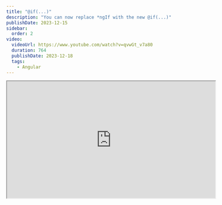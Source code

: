 ```yaml
---
title: "@if(...)"
description: "You can now replace *ngIf with the new @if(...)"
publishDate: 2023-12-15
sidebar:
  order: 2
video:
  videoUrl: https://www.youtube.com/watch?v=qvwGt_v7a80
  duration: 764
  publishDate: 2023-12-18
  tags:    
    - Angular
---
```



<div class="not-content flex">
	<iframe
		class="mx-auto mb-10"
		width="560"
		height="315"
		src="https://www.youtube.com/embed/qvwGt_v7a80?si=ckUwhXxlzagKFqHc"
		title="Angular - new @if control flow syntax - video"
		allow="accelerometer; clipboard-write; encrypted-media; gyroscope; picture-in-picture; web-share"
		allowFullScreen
		loading="lazy"
		referrerPolicy="strict-origin-when-cross-origin"
		aria-label="Angular - new @if control flow syntax - video"
		aria-describedby="iframe-video-description"
	/>
</div>
<span id="iframe-video-description" class="sr-only">
This video explains the new @if control flow syntax in Angular 17, highlighting its advantages over the traditional *ngIf directive, with practical examples and best practices.
</span>

הסינטקס החדש `@if` שניתן להשתמש בו כדי להחליף את `*ngIf` זמין מ-**Angular 17**.
הסינטקס החדש הוא הרבה יותר נקי וקריא, וגם עוצמתי יותר.  
בואו נראה את השינויים:

## `*ngIf` -> `@if`

הדרך הישנה ליצור הצהרת if בטמפלט שלך באנגולר הייתה על ידי שימוש בהוראת ה Directive `*ngIf`.  
הדרך החדשה היא על ידי שימוש בסינטקס `@if`.  
בואו נראה דוגמה:

<div className="mt-5 not-content ltr">
<Sandpack 
	client:load
	customSetup={{ 
		dependencies: { 			
			"@angular/core": "^17.0.0",
			"@angular/platform-browser": "^17.0.0",
			"@angular/platform-browser-dynamic": "^17.0.0",
			"@angular/common": "^17.0.0",
			"@angular/compiler": "^17.0.0"			
		}
	}}
	
	files={{
		"src/app/old-if.component.ts": {
			readOnly: true,
			code: `import { Component, ChangeDetectionStrategy } from '@angular/core';
@Component({
	changeDetection: ChangeDetectionStrategy.OnPush,
	selector: 'old-if',
	standalone: true,
	imports: [CommonModule],
	template: \`
		<h1>Old way - *ngIf</h1>
		<h3>Simple</h3>
		<div *ngIf="num === 1">
			<span>num is 1</span>
		</div>
		<h3>with else</h3>
		<div *ngIf="num === 2; else elseBlock">
			<span>num is 1</span>
		</div>
		<ng-template #elseBlock>
			<span>num is not 1</span>
		</ng-template>		
	\`,
})
export class OldIfComponent {
	num = 1;
}
`
		},
		"src/app/new-if.component.ts": {
			readOnly: true,
			code: `import { Component, ChangeDetectionStrategy } from '@angular/core';
@Component({
	changeDetection: ChangeDetectionStrategy.OnPush,
	selector: 'new-if',
	standalone: true,
	imports: [CommonModule],
	template: \`
		<h1>new way - &#64;ngIf</h1>
		<h3>Simple</h3>
		
		@if(num === 1) {
			<span>num is 1</span>
		}
		
		<h3>with else</h3>
		
		@if(num === 2) {
			<span>num is 1</span>
		}
		@else {
			<span>num is not 2</span>
		}
		
		<h3>with else if</h3>
		@if(num === 2) {
			<span>num is 1</span>
		}
		@else if(num === 3) {
			<span>num is not 2</span>
		}
		@else {
			<span>num is not 2 or 3</span>
		}
		
		<h3>Grabbing the $implicit</h3>
		@if(num; as num1) {
			<span>num is {{num1}}</span>
		}
		
	\`,
})
export class NewIfComponent {
	num = 1;
}
`
		},
		"src/app/app.component.ts": {
			hidden: true,
			readOnly: true,
			code: `import { Component, ChangeDetectionStrategy } from '@angular/core';
@Component({
  changeDetection: ChangeDetectionStrategy.OnPush,
  selector: 'app-root',
  standalone: true,
  imports: [OldIfComponent, NewIfComponent],
  template: \`
    <h1>*ngIf -> &#64;if</h1>
		<old-if></old-if>
		<new-if></new-if>
  \`,
})
export class AppComponent {	
}`
		},		
		"src/main.ts": {
			hidden: true,
			readOnly: true,
			code: `import '@angular/compiler';

bootstrapApplication(AppComponent)
  .catch((err) => console.error(err));
`
		}	
	}}
	
	template="angular" 
/>
</div>

נשים לב לכמה נקודות:

- הסינטקס `@if` הוא הרבה יותר נקי וקריא.
- המקרה של `else` הוא הרבה יותר קל לכתיבה בסינטקס החדש.
- ניתן להשתמש ב-`@else if` שלא ניתן בסינטקס הישן.

## Playground

ניתן להתאמן על הסינטקס החדש `@if` ולכתוב קוד בחלון למטה:

<div className="mt-5 not-content ltr">
<Sandpack 
	client:load
	customSetup={{ 
		dependencies: { 			
			"@angular/core": "^17.0.0",
			"@angular/platform-browser": "^17.0.0",
			"@angular/platform-browser-dynamic": "^17.0.0",
			"@angular/common": "^17.0.0",
			"@angular/compiler": "^17.0.0"			
		}
	}}
	
	files={{		
		"src/app/app.component.ts": {						
			code: `import { Component, ChangeDetectionStrategy } from '@angular/core';

@Component({
  changeDetection: ChangeDetectionStrategy.OnPush,
  selector: 'app-root',
  standalone: true,
  imports: [CommonModule],
  template: \`
    <h1>Practice &#64;if</h1>		
  \`,
})
export class AppComponent {	
}`
		},		
		"src/main.ts": {
			hidden: true,
			readOnly: true,
			code: `import '@angular/compiler';

bootstrapApplication(AppComponent)
  .catch((err) => console.error(err));
`
		}	
	}}
	
	template="angular" 
/>
</div>